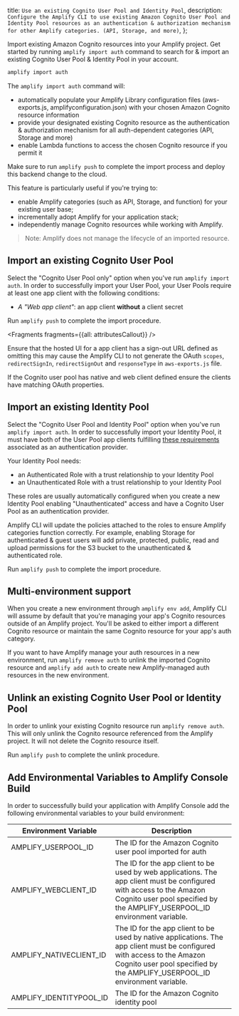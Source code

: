   title: `Use an existing Cognito User Pool and Identity Pool`,
  description: `Configure the Amplify CLI to use existing Amazon Cognito User Pool and Identity Pool resources as an authentication & authorization mechanism for other Amplify categories. (API, Storage, and more)`,
};

Import existing Amazon Cognito resources into your Amplify project. Get started by running `amplify import auth` command to search for & import an existing Cognito User Pool & Identity Pool in your account.

```bash
amplify import auth
```

The `amplify import auth` command will:

- automatically populate your Amplify Library configuration files (aws-exports.js, amplifyconfiguration.json) with your chosen Amazon Cognito resource information
- provide your designated existing Cognito resource as the authentication & authorization mechanism for all auth-dependent categories (API, Storage and more)
- enable Lambda functions to access the chosen Cognito resource if you permit it

Make sure to run `amplify push` to complete the import process and deploy this backend change to the cloud.

This feature is particularly useful if you're trying to:

- enable Amplify categories (such as API, Storage, and function) for your existing user base;
- incrementally adopt Amplify for your application stack;
- independently manage Cognito resources while working with Amplify.

> Note: Amplify does not manage the lifecycle of an imported resource.

## Import an existing Cognito User Pool

Select the "Cognito User Pool only" option when you've run `amplify import auth`. In order to successfully import your User Pool, your User Pools require at least one app client with the following conditions:

- *A "Web app client"*: an app client **without** a client secret

Run `amplify push` to complete the import procedure.


<Fragments fragments={{all: attributesCallout}} />

<Callout>

Ensure that the hosted UI for a app client has a sign-out URL defined as omitting this may cause the Amplify CLI to not generate the OAuth `scopes`, `redirectSignIn`, `redirectSignOut` and `responseType` in `aws-exports.js` file. 

If the Cognito user pool has native and web client defined ensure the clients have matching OAuth properties.  

</Callout>

## Import an existing Identity Pool

Select the "Cognito User Pool and Identity Pool" option when you've run `amplify import auth`. In order to successfully import your Identity Pool, it must have both of the User Pool app clients fulfilling [these requirements](#import-an-existing-cognito-user-pool) associated as an authentication provider.

Your Identity Pool needs:

- an Authenticated Role with a trust relationship to your Identity Pool
- an Unauthenticated Role with a trust relationship to your Identity Pool

These roles are usually automatically configured when you create a new Identity Pool enabling "Unauthenticated" access and have a Cognito User Pool as an authentication provider.

Amplify CLI will update the policies attached to the roles to ensure Amplify categories function correctly. For example, enabling Storage for authenticated & guest users will add private, protected, public, read and upload permissions for the S3 bucket to the unauthenticated & authenticated role.

Run `amplify push` to complete the import procedure.

## Multi-environment support

When you create a new environment through `amplify env add`, Amplify CLI will assume by default that you're managing your app's Cognito resources outside of an Amplify project. You'll be asked to either import a different Cognito resource or maintain the same Cognito resource for your app's auth category.

If you want to have Amplify manage your auth resources in a new environment, run `amplify remove auth` to unlink the imported Cognito resource and `amplify add auth` to create new Amplify-managed auth resources in the new environment.

## Unlink an existing Cognito User Pool or Identity Pool

In order to unlink your existing Cognito resource run `amplify remove auth`. This will only unlink the Cognito resource referenced from the Amplify project. It will not delete the Cognito resource itself.

Run `amplify push` to complete the unlink procedure.

## Add Environmental Variables to Amplify Console Build

In order to successfully build your application with Amplify Console add the following environmental variables to your build environment:

|Environment Variable|Description|
|-|-|
|AMPLIFY_USERPOOL_ID|The ID for the Amazon Cognito user pool imported for auth|
|AMPLIFY_WEBCLIENT_ID|The ID for the app client to be used by web applications. The app client must be configured with access to the Amazon Cognito user pool specified by the AMPLIFY_USERPOOL_ID environment variable.|
|AMPLIFY_NATIVECLIENT_ID|The ID for the app client to be used by native applications. The app client must be configured with access to the Amazon Cognito user pool specified by the AMPLIFY_USERPOOL_ID environment variable.|
|AMPLIFY_IDENTITYPOOL_ID|The ID for the Amazon Cognito identity pool|
